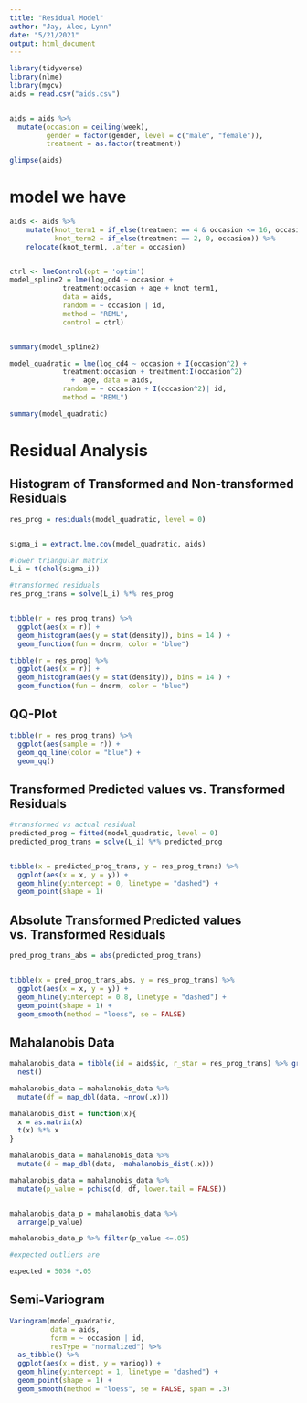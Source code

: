 ```yaml
---
title: "Residual Model"
author: "Jay, Alec, Lynn"
date: "5/21/2021"
output: html_document
---
```

```r
library(tidyverse)
library(nlme)
library(mgcv)
aids = read.csv("aids.csv")


aids = aids %>% 
  mutate(occasion = ceiling(week),
         gender = factor(gender, level = c("male", "female")),
         treatment = as.factor(treatment))

glimpse(aids)
```

# model we have

```r
aids <- aids %>% 
    mutate(knot_term1 = if_else(treatment == 4 & occasion <= 16, occasion^2, occasion),
           knot_term2 = if_else(treatment == 2, 0, occasion)) %>% 
    relocate(knot_term1, .after = occasion)


ctrl <- lmeControl(opt = 'optim')
model_spline2 = lme(log_cd4 ~ occasion + 
             treatment:occasion + age + knot_term1,
             data = aids,
             random = ~ occasion | id,
             method = "REML",
             control = ctrl)


summary(model_spline2)

```

```r
model_quadratic = lme(log_cd4 ~ occasion + I(occasion^2) + 
             treatment:occasion + treatment:I(occasion^2)
               +  age, data = aids,
             random = ~ occasion + I(occasion^2)| id,
             method = "REML")

summary(model_quadratic)
```


# Residual Analysis  

## Histogram of Transformed and Non-transformed Residuals  
```r

res_prog = residuals(model_quadratic, level = 0)


sigma_i = extract.lme.cov(model_quadratic, aids)

#lower triangular matrix
L_i = t(chol(sigma_i))

#transformed residuals
res_prog_trans = solve(L_i) %*% res_prog


tibble(r = res_prog_trans) %>% 
  ggplot(aes(x = r)) +
  geom_histogram(aes(y = stat(density)), bins = 14 ) +
  geom_function(fun = dnorm, color = "blue")
```


```r
tibble(r = res_prog) %>% 
  ggplot(aes(x = r)) +
  geom_histogram(aes(y = stat(density)), bins = 14 ) +
  geom_function(fun = dnorm, color = "blue")
```

## QQ-Plot  
```r
tibble(r = res_prog_trans) %>% 
  ggplot(aes(sample = r)) + 
  geom_qq_line(color = "blue") +
  geom_qq()
```

## Transformed Predicted values vs. Transformed Residuals  
```r
#transformed vs actual residual
predicted_prog = fitted(model_quadratic, level = 0)
predicted_prog_trans = solve(L_i) %*% predicted_prog


tibble(x = predicted_prog_trans, y = res_prog_trans) %>% 
  ggplot(aes(x = x, y = y)) +
  geom_hline(yintercept = 0, linetype = "dashed") + 
  geom_point(shape = 1)
```

## Absolute Transformed Predicted values vs. Transformed Residuals  
```r
pred_prog_trans_abs = abs(predicted_prog_trans)


tibble(x = pred_prog_trans_abs, y = res_prog_trans) %>% 
  ggplot(aes(x = x, y = y)) +
  geom_hline(yintercept = 0.8, linetype = "dashed") + 
  geom_point(shape = 1) +
  geom_smooth(method = "loess", se = FALSE)
```

## Mahalanobis Data  
```r
mahalanobis_data = tibble(id = aids$id, r_star = res_prog_trans) %>% group_by(id) %>% 
  nest()

mahalanobis_data = mahalanobis_data %>% 
  mutate(df = map_dbl(data, ~nrow(.x)))

mahalanobis_dist = function(x){
  x = as.matrix(x)
  t(x) %*% x
}

mahalanobis_data = mahalanobis_data %>% 
  mutate(d = map_dbl(data, ~mahalanobis_dist(.x)))

mahalanobis_data = mahalanobis_data %>% 
  mutate(p_value = pchisq(d, df, lower.tail = FALSE))


mahalanobis_data_p = mahalanobis_data %>% 
  arrange(p_value)

mahalanobis_data_p %>% filter(p_value <=.05)

```

```r
#expected outliers are

expected = 5036 *.05
```

## Semi-Variogram  
```r
Variogram(model_quadratic,
          data = aids,
          form = ~ occasion | id,
          resType = "normalized") %>% 
  as_tibble() %>% 
  ggplot(aes(x = dist, y = variog)) + 
  geom_hline(yintercept = 1, linetype = "dashed") +
  geom_point(shape = 1) +
  geom_smooth(method = "loess", se = FALSE, span = .3)
```


